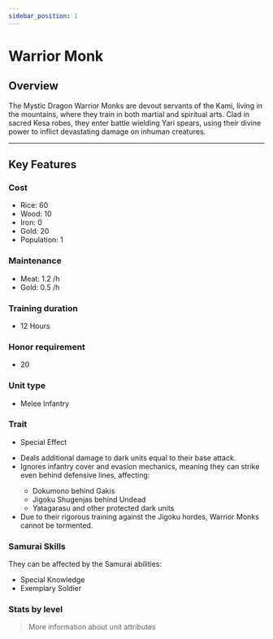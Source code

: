 ```yaml
---
sidebar_position: 1
---
```



# Warrior Monk

## Overview

The Mystic Dragon Warrior Monks are devout servants of the Kami, living in the mountains, where they train in both martial and spiritual arts.
Clad in sacred Kesa robes, they enter battle wielding Yari spears, using their divine power to inflict devastating damage on inhuman creatures.

---

## Key Features

### Cost
- Rice: 60  
- Wood: 10  
- Iron: 0  
- Gold: 20  
- Population: 1

### Maintenance
- Meat: 1.2 /h  
- Gold: 0.5 /h

### Training duration
- 12 Hours

### Honor requirement
- 20

### Unit type
- <Link to="../../#melee-infantry">Melee Infantry</Link>

### Trait
- Special Effect

<Admonition type="tip" title="Special Effect – Divine Judgment">
  <ul>
    <li>Deals additional damage to dark units equal to their base attack.</li>
    <li>Ignores infantry cover and evasion mechanics, meaning they can strike even behind defensive lines, affecting:</li>
      <ul>
        <li>Dokumono behind Gakis</li>
        <li>Jigoku Shugenjas behind Undead</li>
        <li>Yatagarasu and other protected dark units</li>
      </ul>
    <li>Due to their rigorous training against the Jigoku hordes, Warrior Monks cannot be tormented.</li>
  </ul>
</Admonition>

### Samurai Skills  
They can be affected by the Samurai abilities:  
- <Link to="../../../samurais/knowledge-skills#special-knowledge">Special Knowledge</Link>  
- <Link to="../../../samurais/charisma-skills#exemplary-soldier">Exemplary Soldier</Link>

### Stats by level

<UnitStatsTable unitName="Warrior Monk" />

> <Link to="../../#attributes">More information about unit attributes</Link>

